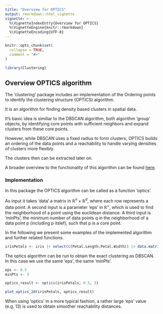 ```yaml
---
title: "Overview for OPTICS"
output: rmarkdown::html_vignette
vignette: >
  %\VignetteIndexEntry{Overview for OPTICS}
  %\VignetteEngine{knitr::rmarkdown}
  %\VignetteEncoding{UTF-8}
---
```


```r
knitr::opts_chunk$set(
  collapse = TRUE,
  comment = "#>"
)
```

```r
library(Clustering)
```

## Overview OPTICS algorithm

The 'clustering' package includes an implementation of the Ordering points to identify the clustering structure (OPTICS) algorithm.

It is an algorithm for finding density based clusters in spatial data. 

It's basic idea is similiar to the DBSCAN algorithm, both algorithm 'group' objects, by identifying core points with sufficient neighbors and expand clusters from these core points.

However, while DBSCAN uses a fixed radius to form clusters, OPTICS builds an ordering of the data points and a reachability to handle varying densities of clusters more flexibly.

The clusters then can be extracted later on.

A broader overview to the functionality of this algorithm can be found [here](https://de.wikipedia.org/wiki/OPTICS).

### Implementation

In this package the OPTICS algorithm can be called as a function 'optics'.

As input it takes 'data' a matrix in $\mathbb{R}^n \times \mathbb{R}^d$, where each row represents a data point.
A second input is a parameter 'eps' in $\mathbb{R}^+$, which is used to find the neighborhood of a point using the euclidean distance.
A third input is 'minPts', the minimum number of data points q in the neighborhood of a data point p (including p itslef), such that p is a core point.


In the following we present some examples of the implemented algorithm and further
related functions.

```r
irisPetals <- iris |> select(c(Petal.Length,Petal.Width)) |> data.matrix()
```

The optics algorithm can be run to obtain the exact clustering as DBSCAN. In this case we use the same 'eps',
the same 'minPts'.

```r
eps <- 0.5
minPts <- 3

optics_result <- optics(irisPetals, 0.5, 3)

plot_optics_2d(irisPetals, optics_result)

```

When using 'optics' in a more typical fashion, a rather large 'eps' value (e.g. 13) is used to obtain smoother reachability distances. 




